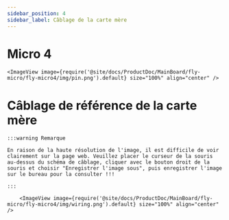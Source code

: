 ```yaml
---
sidebar_position: 4
sidebar_label: Câblage de la carte mère
---
```




# Micro 4

    <ImageView image={require('@site/docs/ProductDoc/MainBoard/fly-micro/fly-micro4/img/pin.png').default} size="100%" align="center" />


# Câblage de référence de la carte mère

    :::warning Remarque

    En raison de la haute résolution de l'image, il est difficile de voir clairement sur la page web. Veuillez placer le curseur de la souris au-dessus du schéma de câblage, cliquer avec le bouton droit de la souris et choisir "Enregistrer l'image sous", puis enregistrer l'image sur le bureau pour la consulter !!!

    :::

        <ImageView image={require('@site/docs/ProductDoc/MainBoard/fly-micro/fly-micro4/img/wiring.png').default} size="100%" align="center" />